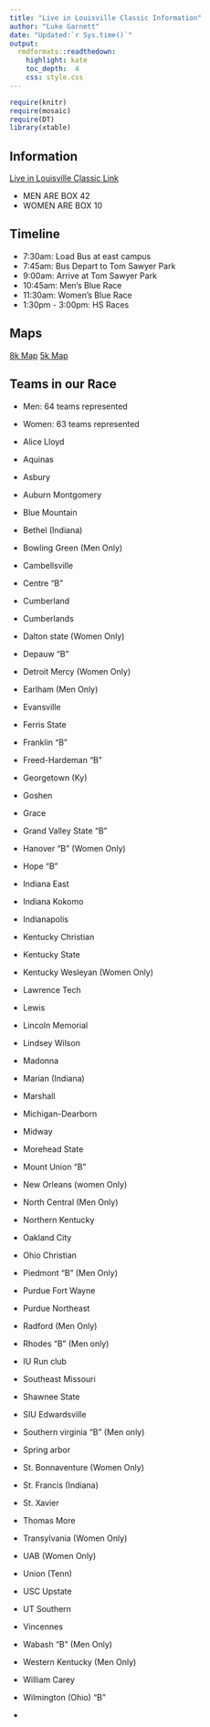 ```yaml
---
title: "Live in Louisville Classic Information"
author: "Luke Garnett"
date: "Updated:`r Sys.time()`"
output:
  rmdformats::readthedown:
    highlight: kate
    toc_depth:  4
    css: style.css
---
```


```r
require(knitr)
require(mosaic)
require(DT)
library(xtable)
```

## Information

[Live in Louisville Classic Link](https://loucrosscountryclassic.com/faq)

- MEN ARE BOX 42
- WOMEN ARE BOX 10

## Timeline

- 7:30am: Load Bus at east campus
- 7:45am: Bus Depart to Tom Sawyer Park
- 9:00am: Arrive at Tom Sawyer Park
- 10:45am: Men's Blue Race
- 11:30am: Women's Blue Race
- 1:30pm - 3:00pm: HS Races

## Maps

[8k Map](https://loucrosscountryclassic.com/wp-content/uploads/2016/05/2017-08-06-Men-8K-Course-Color-Reduced.pdf)
[5k Map](https://loucrosscountryclassic.com/wp-content/uploads/2016/05/2018-Course-Map-XC-5K-reduced.pdf)

## Teams in our Race

- Men: 64 teams represented
- Women: 63 teams represented

- Alice Lloyd
- Aquinas
- Asbury
- Auburn Montgomery
- Blue Mountain
- Bethel (Indiana)
- Bowling Green (Men Only)
- Cambellsville
- Centre "B"
- Cumberland
- Cumberlands
- Dalton state (Women Only)
- Depauw "B"
- Detroit Mercy (Women Only)
- Earlham (Men Only)
- Evansville
- Ferris State
- Franklin "B"
- Freed-Hardeman "B"
- Georgetown (Ky)
- Goshen
- Grace
- Grand Valley State "B"
- Hanover "B" (Women Only)
- Hope "B"
- Indiana East
- Indiana Kokomo
- Indianapolis
- Kentucky Christian
- Kentucky State
- Kentucky Wesleyan (Women Only)
- Lawrence Tech
- Lewis
- Lincoln Memorial
- Lindsey Wilson
- Madonna
- Marian (Indiana)
- Marshall
- Michigan-Dearborn
- Midway
- Morehead State
- Mount Union "B"
- New Orleans (women Only)
- North Central (Men Only)
- Northern Kentucky
- Oakland City
- Ohio Christian
- Piedmont "B" (Men Only)
- Purdue Fort Wayne
- Purdue Northeast
- Radford (Men Only)
- Rhodes "B" (Men only)
- IU Run club
- Southeast Missouri
- Shawnee State
- SIU Edwardsville
- Southern virginia "B" (Men only)
- Spring arbor
- St. Bonnaventure (Women Only)
- St. Francis (Indiana)
- St. Xavier
- Thomas More
- Transylvania (Women Only)
- UAB (Women Only)
- Union (Tenn)
- USC Upstate
- UT Southern
- Vincennes
- Wabash "B" (Men Only)
- Western Kentucky (Men Only)
- William Carey
- Wilmington (Ohio) "B" 
- 